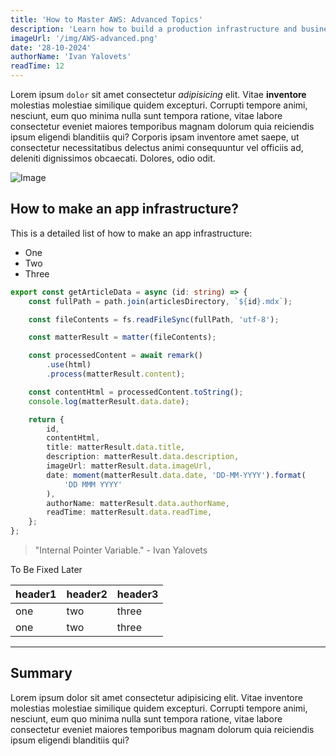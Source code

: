 ```yaml
---
title: 'How to Master AWS: Advanced Topics'
description: 'Learn how to build a production infrastructure and business logic, as well as AWS CLI tool for automation processes.'
imageUrl: '/img/AWS-advanced.png'
date: '28-10-2024'
authorName: 'Ivan Yalovets'
readTime: 12
---
```


Lorem ipsum `dolor` sit amet consectetur _adipisicing_ elit. Vitae **inventore** molestias molestiae similique quidem excepturi. Corrupti tempore animi, nesciunt, eum quo minima nulla sunt tempora ratione, vitae labore consectetur eveniet maiores temporibus magnam dolorum quia reiciendis ipsum eligendi blanditiis qui? Corporis ipsam inventore amet saepe, ut consectetur necessitatibus delectus animi consequuntur vel officiis ad, deleniti dignissimos obcaecati. Dolores, odio odit.

![Image](/img/AWS-advanced.png)

## How to make an app infrastructure?

This is a detailed list of how to make an app infrastructure:

-   One
-   Two
-   Three

```typescript
export const getArticleData = async (id: string) => {
    const fullPath = path.join(articlesDirectory, `${id}.mdx`);

    const fileContents = fs.readFileSync(fullPath, 'utf-8');

    const matterResult = matter(fileContents);

    const processedContent = await remark()
        .use(html)
        .process(matterResult.content);

    const contentHtml = processedContent.toString();
    console.log(matterResult.data.date);

    return {
        id,
        contentHtml,
        title: matterResult.data.title,
        description: matterResult.data.description,
        imageUrl: matterResult.data.imageUrl,
        date: moment(matterResult.data.date, 'DD-MM-YYYY').format(
            'DD MMM YYYY'
        ),
        authorName: matterResult.data.authorName,
        readTime: matterResult.data.readTime,
    };
};
```

> "Internal Pointer Variable." - Ivan Yalovets

To Be Fixed Later

| header1 | header2 | header3 |
| ------- | ------- | ------- |
| one     | two     | three   |
| one     | two     | three   |

---

## Summary

Lorem ipsum dolor sit amet consectetur adipisicing elit. Vitae inventore molestias molestiae similique quidem excepturi. Corrupti tempore animi, nesciunt, eum quo minima nulla sunt tempora ratione, vitae labore consectetur eveniet maiores temporibus magnam dolorum quia reiciendis ipsum eligendi blanditiis qui?
